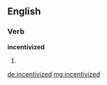 ==English==

===Verb===
'''incentivized'''

# {{past of|[[incentivize]]}}

[[de:incentivized]]
[[mg:incentivized]]